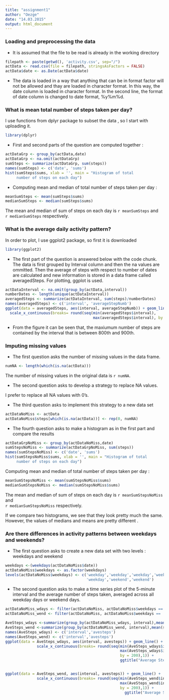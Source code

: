 ```yaml
---
title: "assignment1"
author: "Oezge"
date: "14.03.2015"
output: html_document
---
```

  
### Loading and preprocessing the data 

- It is assumed that the file to be read is already in the working directory

```r
filepath <- paste(getwd(), 'activity.csv', sep="/")
actData <- read.csv(file = filepath, stringsAsFactors = FALSE)
actData$date <- as.Date(actData$date)
```
 
- The data is loaded in a way that anything that can be in format factor will not 
be allowed and thay are loaded in character format. In this way, the date column
is loaded  in character format. In the second line, the format of date column is
changed to date format, %y%m%d.

### What is mean total number of steps taken per day?

I use functions from dplyr package to subset the data , 
so I start with  uploading it.

```r
library(dplyr)
```

 - First and second parts of the question are computed together :

```r
actDataGrp <- group_by(actData,date)
actDataGrp <- na.omit(actDataGrp)
sumSteps <- summarize(actDataGrp, sum(steps))
names(sumSteps) <- c('date', 'sums')
hist(sumSteps$sums, xlab = '', main = "Histogram of total 
     number of steps on each day")
```

 - Computing mean and median of total number of steps taken per day :

```r
meanSumSteps <- mean(sumSteps$sums)
medianSumSteps <- median(sumSteps$sums)
```

The mean and median of sum of steps on each day is `r meanSumSteps` and  
`r medianSumSteps` respectively.

### What is the average daily activity pattern?

In order to plot, I use ggplot2 package, so first it is downloaded
```r
library(ggplot2)
```

- The first part of the question is answered below with the code chunk. The data 
is first grouped by Interval column and then the na values are ommitted. Then 
the average of steps with respect to number of dates are calculated and
new information is stored in a data frame called averagedSteps. For plotting,
ggplot is used.


```r
actDataInterval <- na.omit(group_by(actData,interval))
numberDates <- length(unique(actDataInterval))
averagedSteps <- summarize(actDataInterval, sum(steps)/numberDates)
names(averagedSteps) <- c('interval', 'averageStepNumb')
ggplot(data = averagedSteps, aes(interval, averageStepNumb)) + geom_line() +
  scale_x_continuous(breaks= round(seq(min(averagedSteps$interval),
                                       max(averagedSteps$interval), by = 200),1))
```

- From the figure it can be seen that, the maxiumum number of steps are contained
by the interval that is between 800th and 900th.

### Imputing missing values

- The first question asks the number of missing values in the data frame.

```r
numNA <- length(which(is.na(actData)))
```

The number of missing values in the original data is `r numNA`.

- The second question asks to develop a strategy to replace NA values.

I prefer to replace all NA values with 0's.

- The third question asks to implement this strategy to a new data set

```r
actDataNoMiss <- actData
actDataNoMiss$steps[which(is.na(actData))] <- rep(0, numNA)
```

- The fourth question asks to make a histogram as in the first part and compare
the results

```r
actDataGrpNoMiss <- group_by(actDataNoMiss,date)
sumStepsNoMiss <- summarize(actDataGrpNoMiss, sum(steps))
names(sumStepsNoMiss) <- c('date', 'sums')
hist(sumStepsNoMiss$sums, xlab = '', main = "Histogram of total 
     number of steps on each day")
```

Computing mean and median of total number of steps taken per day :

```r
meanSumStepsNoMiss <- mean(sumStepsNoMiss$sums)
medianSumStepsNoMiss <- median(sumStepsNoMiss$sums)
```

The mean and median of sum of steps on each day is `r meanSumStepsNoMiss` and  
`r medianSumStepsNoMiss` respectively.

If we compare two histograms, we see that they look pretty much the same. 
However, the values of medians and means are pretty different .

### Are there differences in activity patterns between weekdays and weekends?

- The first question asks  to create a new data set with two levels : weekdays
and weekend

```r
weekdays <-(weekdays(actDataNoMiss$date))
actDataNoMiss$weekdays <- as.factor(weekdays)
levels(actDataNoMiss$weekdays) <- c('weekday','weekday','weekday','weekday',
                                    'weekday','weekend','weekend')
```

- The second question asks to make a time series plot of the 5-minute interval 
and the average number of steps taken, averaged across all weekday days or 
weekend days.

```r
actDataNoMiss_wdays <- filter(actDataNoMiss, actDataNoMiss$weekdays == 'weekday')
actDataNoMiss_wend <- filter(actDataNoMiss, actDataNoMiss$weekdays == 'weekend')

AveSteps_wdays <-summarize(group_by(actDataNoMiss_wdays, interval),mean(steps))
AveSteps_wend <-summarize(group_by(actDataNoMiss_wend, interval),mean(steps))
names(AveSteps_wdays) <- c('interval','avesteps')
names(AveSteps_wend) <- c('interval','avesteps')
ggplot(data = AveSteps_wdays, aes(interval, avesteps)) + geom_line() + 
              scale_x_continuous(breaks= round(seq(min(AveSteps_wdays$interval),
                                                   max(AveSteps_wdays$interval), 
                                                   by = 200),1)) + 
                                                   ggtitle("Average Steps for weekdays")


ggplot(data = AveSteps_wend, aes(interval, avesteps)) + geom_line() + 
              scale_x_continuous(breaks= round(seq(min(AveSteps_wend$interval),
                                                   max(AveSteps_wend$interval), 
                                                   by = 200),1)) +
                                                     ggtitle("Average Steps for weekend")

```